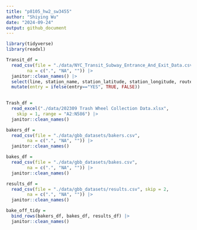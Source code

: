 ```yaml
---
title: "p8105_hw2_sw3455"
author: "Shiying Wu"
date: "2024-09-24"
output: github_document
---
```


```r
library(tidyverse)
library(readxl)
```

```r
Transit_df = 
  read_csv(file = "./data/NYC_Transit_Subway_Entrance_And_Exit_Data.csv",
        na = c(".", "NA", "")) |>
  janitor::clean_names() |>
  select(line, station_name, station_latitude, station_longitude, route1, route2, route3, route4, route5, route6, route7, route8, route9, route10, route11, entry, vending, entrance_type, ada) |>
  mutate(entry = ifelse(entry=="YES", TRUE, FALSE))
  
```

```r
Trash_df = 
  read_excel("./data/202309 Trash Wheel Collection Data.xlsx",
    skip = 1, range = "A2:N586") |>
  janitor::clean_names()


```

```r
bakers_df = 
  read_csv(file = "./data/gbb_datasets/bakers.csv",
        na = c(".", "NA", "")) |>
  janitor::clean_names()

bakes_df = 
  read_csv(file = "./data/gbb_datasets/bakes.csv",
        na = c(".", "NA", "")) |>
  janitor::clean_names()

results_df = 
  read_csv(file = "./data/gbb_datasets/results.csv", skip = 2,
        na = c(".", "NA", "")) |>
  janitor::clean_names()

bake_off_tidy = 
  bind_rows(bakers_df, bakes_df, results_df) |>
  janitor::clean_names()
```
